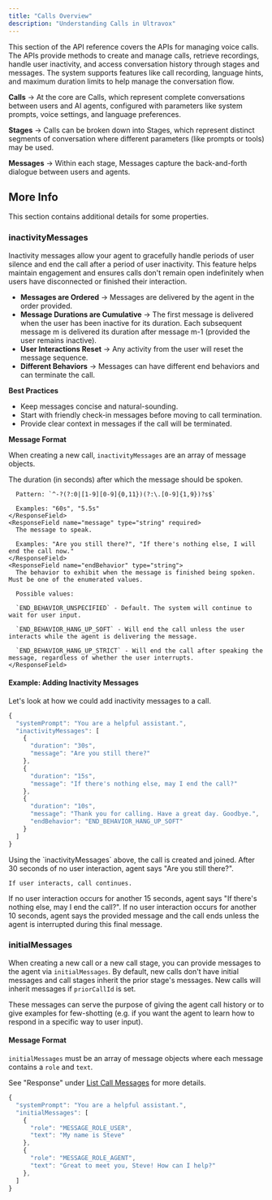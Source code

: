 ```yaml
---
title: "Calls Overview"
description: "Understanding Calls in Ultravox"
---
```


This section of the API reference covers the APIs for managing voice calls. The APIs provide methods to create and manage calls, retrieve recordings, handle user inactivity, and access conversation history through stages and messages. The system supports features like call recording, language hints, and maximum duration limits to help manage the conversation flow.

**Calls** → At the core are Calls, which represent complete conversations between users and AI agents, configured with parameters like system prompts, voice settings, and language preferences.

**Stages** → Calls can be broken down into Stages, which represent distinct segments of conversation where different parameters (like prompts or tools) may be used.

**Messages** → Within each stage, Messages capture the back-and-forth dialogue between users and agents.


## More Info

This section contains additional details for some properties.

### inactivityMessages
Inactivity messages  allow your agent to gracefully handle periods of user silence and end the call after a period of user inactivity. This feature helps maintain engagement and ensures calls don't remain open indefinitely when users have disconnected or finished their interaction.

* **Messages are Ordered** → Messages are delivered by the agent in the order provided.
* **Message Durations are Cumulative** → The first message is delivered when the user has been inactive for its duration. Each subsequent message m is delivered its duration after message m-1 (provided the user remains inactive).
* **User Interactions Reset** → Any activity from the user will reset the message sequence.
* **Different Behaviors** → Messages can have different end behaviors and can terminate the call.

<b>Best Practices</b>
* Keep messages concise and natural-sounding.
* Start with friendly check-in messages before moving to call termination.
* Provide clear context in messages if the call will be terminated.


<b>Message Format</b>

When creating a new call, `inactivityMessages` are an array of message objects.

<ResponseField name="message" type="Message Object">
  <Expandable title="properties" defaultOpen>
    <ResponseField name="duration" type="string" required>
      The duration (in seconds) after which the message should be spoken.

      Pattern: `^-?(?:0|[1-9][0-9]{0,11})(?:\.[0-9]{1,9})?s$`

      Examples: "60s", "5.5s"
    </ResponseField>
    <ResponseField name="message" type="string" required>
      The message to speak.

      Examples: "Are you still there?", "If there's nothing else, I will end the call now."
    </ResponseField>
    <ResponseField name="endBehavior" type="string">
      The behavior to exhibit when the message is finished being spoken. Must be one of the enumerated values.

      Possible values:

      `END_BEHAVIOR_UNSPECIFIED` - Default. The system will continue to wait for user input.
      
      `END_BEHAVIOR_HANG_UP_SOFT` - Will end the call unless the user interacts while the agent is delivering the message.

      `END_BEHAVIOR_HANG_UP_STRICT` - Will end the call after speaking the message, regardless of whether the user interrupts.
    </ResponseField>
  </Expandable>
</ResponseField>

#### Example: Adding Inactivity Messages
Let's look at how we could add inactivity messages to a call.

```js Example: Adding Inactivity Messages
{
  "systemPrompt": "You are a helpful assistant.",
  "inactivityMessages": [
    {
      "duration": "30s",
      "message": "Are you still there?"
    },
    {
      "duration": "15s",
      "message": "If there's nothing else, may I end the call?"
    },
    {
      "duration": "10s",
      "message": "Thank you for calling. Have a great day. Goodbye.",
      "endBehavior": "END_BEHAVIOR_HANG_UP_SOFT"
    }
  ]
}
```

<Steps>
  <Step title="Call Starts">Using the `inactivityMessages` above, the call is created and joined.</Step>
  <Step title="User Stops Interacting - First Message">
    After 30 seconds of no user interaction, agent says "Are you still there?".
  
    If user interacts, call continues.
  </Step>
  <Step title="Inactivity Continues - Second Message">If no user interaction occurs for another 15 seconds, agent says "If there's nothing else, may I end the call?".</Step>
  <Step title="Inactivity Continues - Call Ends">If no user interaction occurs for another 10 seconds, agent says the provided message and the call ends unless the agent is interrupted during this final message.</Step>
</Steps>



### initialMessages
When creating a new call or a new call stage, you can provide messages to the agent via `initialMessages`. By default, new calls don't have initial messages and call stages inherit the prior stage's messages. New calls will inherit messages if `priorCallId` is set.

These messages can serve the purpose of giving the agent call history or to give examples for few-shotting (e.g. if you want the agent to learn how to respond in a specific way to user input).

#### Message Format
`initialMessages` must be an array of message objects where each message contains a `role` and `text`.

See "Response" under [List Call Messages](/api-reference/calls/calls-messages-list) for more details.

```js Example: Providing Initial Messages
{
  "systemPrompt": "You are a helpful assistant.",
  "initialMessages": [
    {
      "role": "MESSAGE_ROLE_USER",
      "text": "My name is Steve"
    },
    {
      "role": "MESSAGE_ROLE_AGENT",
      "text": "Great to meet you, Steve! How can I help?"
    },
  ]
}
```